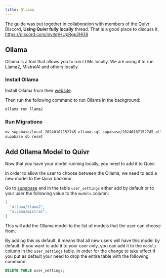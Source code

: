 ```yaml
---
title: Ollama
---
```

The guide was put together in collaboration with members of the Quivr Discord, **Using Quivr fully locally** thread. That is a good place to discuss it. https://discord.com/invite/HUpRgp2HG8

## Ollama

Ollama is a tool that allows you to run LLMs locally. We are using it to run Llama2, MistralAI and others locally. 

### Install Ollama

Install Ollama from their [website](https://ollama.ai/).

Then run the following command to run Ollama in the background:

```bash
ollama run llama2
```

### Run Migrations

```bash
mv supabase/local_20240107152745_ollama.sql supabase/20240107152745_ollama.sql
supabase db reset
```


## Add Ollama Model to Quivr

Now that you have your model running locally, you need to add it to Quivr.

In order to allow the user to choose between the  Ollama, we need to add a new model to the Quivr backend.

Go to [supabase](https://localhost:54323) and in the table `user_settings` either add by default or to your user the following value to the `models` column:

```json
[
  "ollama/llama2",
  "ollama/mistral",
]
```

This will add the Ollama model to the list of models that the user can choose from.

By adding this as default, it means that all new users will have this model by default. If you want to add it to your user only, you can add it to the `models` column in the `user_settings` table. In order for the change to take effect if you put as default your need to drop the entire table with the following command:

```sql
DELETE TABLE user_settings;
```
